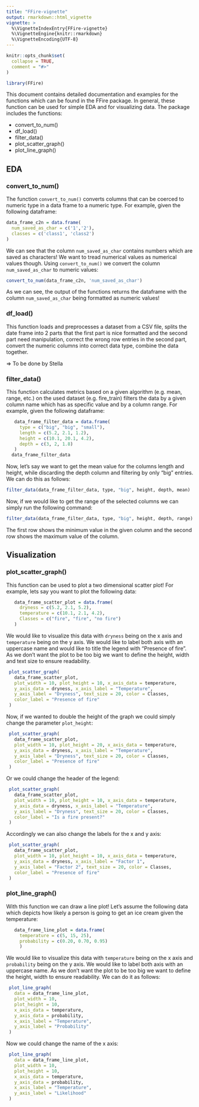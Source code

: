 ```yaml
---
title: "FFire-vignette"
output: rmarkdown::html_vignette
vignette: >
  %\VignetteIndexEntry{FFire-vignette}
  %\VignetteEngine{knitr::rmarkdown}
  %\VignetteEncoding{UTF-8}
---
```


```r
knitr::opts_chunk$set(
  collapse = TRUE,
  comment = "#>"
)
```

```r
library(FFire)
```

This document contains detailed documentation and examples for the functions 
which can be found in the FFire package. In general, these function can be used 
for simple EDA and for visualizing data. The package includes the functions:

* convert_to_num()
* df_load()
* filter_data()
* plot_scatter_graph()
* plot_line_graph()

## EDA

### convert_to_num()

The function `convert_to_num()` converts columns that can be coerced to numeric
type in a data frame to a numeric type. For example, given the following 
dataframe:

```r
data_frame_c2n = data.frame(
  num_saved_as_char = c('1','2'),
  classes = c('class1', 'class2')
)
```

We can see that the column `num_saved_as_char` contains numbers which are saved
as characters! We want to tread numerical values as numerical values though.
Using `convert_to_num()` we convert the column `num_saved_as_char` to numeric
values:

```r
convert_to_num(data_frame_c2n, 'num_saved_as_char')
```

As we can see, the output of the functions returns the dataframe with the
column `num_saved_as_char` being formatted as numeric values!

### df_load()

This function loads and preprocesses a dataset from a CSV file,
splits the date frame into 2 parts that the first part is nice
formatted and the second part need manipulation,
correct the wrong row entries in the second part,
convert the numeric columns into correct data type,
combine the data together.

=> To be done by Stella


### filter_data()

This function calculates metrics based on a given algorithm (e.g. mean, range, 
etc.) on the used dataset (e.g. fire_train) filters the data by a given column 
name which has as specific value and by a column range. For example, given the 
following dataframe:

```r
   data_frame_filter_data = data.frame(
     type = c("big", "big", "small"),
     length = c(5.2, 2.1, 1.2),
     height = c(10.1, 20.1, 4.2),
     depth = c(3, 2, 1.8)
   )
  data_frame_filter_data
```

Now, let's say we want to get the mean value for the columns length and height,
while discarding the depth column and filtering by only "big" entries. We can do
this as follows:

```r
filter_data(data_frame_filter_data, type, "big", height, depth, mean)
```

Now, if we would like to get the range of the selected columns we can simply
run the following command:

```r
filter_data(data_frame_filter_data, type, "big", height, depth, range)
```

The first row shows the minimum value in the given column and the second row
shows the maximum value of the column.

## Visualization

### plot_scatter_graph()

This function can be used to plot a two dimensional scatter plot! For example, 
lets say you want to plot the following data:

```r
   data_frame_scatter_plot = data.frame(
     dryness = c(5.2, 2.1, 5.2), 
     temperature = c(10.1, 2.1, 4.2),
     Classes = c("fire", "fire", "no fire")
   )
```

We would like to visualize this data with `dryness` being on the x axis and 
`temperature` being on the y axis. We would like to label both axis with an 
uppercase name and would like to title the legend with "Presence of fire".
As we don't want the plot to be too big we want to define the height, width and
text size to ensure readability.


```r
 plot_scatter_graph(
   data_frame_scatter_plot,
   plot_width = 10, plot_height = 10, x_axis_data = temperature,
   y_axis_data = dryness, x_axis_label = "Temperature",
   y_axis_label = "Dryness", text_size = 20, color = Classes,
   color_label = "Presence of fire"
 )
```

Now, if we wanted to double the height of the graph we could simply change the
parameter `plot_height`:
```r
 plot_scatter_graph(
   data_frame_scatter_plot,
   plot_width = 10, plot_height = 20, x_axis_data = temperature,
   y_axis_data = dryness, x_axis_label = "Temperature",
   y_axis_label = "Dryness", text_size = 20, color = Classes,
   color_label = "Presence of fire"
 )
```

Or we could change the header of the legend:

```r
 plot_scatter_graph(
   data_frame_scatter_plot,
   plot_width = 10, plot_height = 10, x_axis_data = temperature,
   y_axis_data = dryness, x_axis_label = "Temperature",
   y_axis_label = "Dryness", text_size = 20, color = Classes,
   color_label = "Is a fire present?"
 )
```

Accordingly we can also change the labels for the x and y axis:
```r
 plot_scatter_graph(
   data_frame_scatter_plot,
   plot_width = 10, plot_height = 10, x_axis_data = temperature,
   y_axis_data = dryness, x_axis_label = "Factor 1",
   y_axis_label = "Factor 2", text_size = 20, color = Classes,
   color_label = "Presence of fire"
 )
```


### plot_line_graph()

With this function we can draw a line plot! Let's assume the following data
which depicts how likely a person is going to get an ice cream given the
temperature:

```r
   data_frame_line_plot = data.frame(
     temperature = c(5, 15, 25), 
     probability = c(0.20, 0.70, 0.95)
     )
```

We would like to visualize this data with `temperature` being on the x axis and 
`probability` being on the y axis. We would like to label both axis with an 
uppercase name. As we don't want the plot to be too big we want to define the 
height, width to ensure readability. We can do it as follows:

```r
 plot_line_graph(
   data = data_frame_line_plot,
   plot_width = 10, 
   plot_height = 10,
   x_axis_data = temperature, 
   y_axis_data = probability, 
   x_axis_label = "Temperature",
   y_axis_label = "Probability"
 )
```

Now we could change the name of the x axis:
```r
 plot_line_graph(
   data = data_frame_line_plot,
   plot_width = 10, 
   plot_height = 10,
   x_axis_data = temperature, 
   y_axis_data = probability, 
   x_axis_label = "Temperature",
   y_axis_label = "Likelihood"
 )
```
